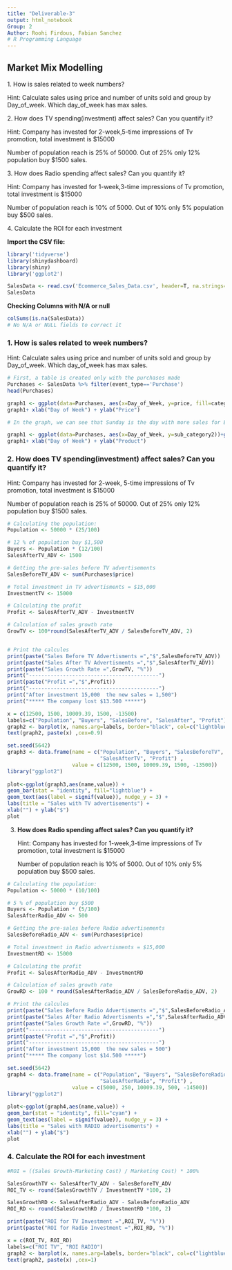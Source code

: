 ---
title: "Deliverable-3"
output: html_notebook
Group: 2
Author: Roohi Firdous, Fabian Sanchez
# R Programming Language
---

## **Market Mix Modelling**

1\. How is sales related to week numbers?

Hint: Calculate sales using price and number of units sold and group by Day_of_week. Which day_of_week has max sales.

2\. How does TV spending(investment) affect sales? Can you quantify it?

Hint: Company has invested for 2-week,5-time impressions of Tv promotion, total investment is \$15000

Number of population reach is 25% of 50000. Out of 25% only 12% population buy \$1500 sales.

3\. How does Radio spending affect sales? Can you quantify it?

Hint: Company has invested for 1-week,3-time impressions of Tv promotion, total investment is \$15000

Number of population reach is 10% of 5000. Out of 10% only 5% population buy \$500 sales.

4\. Calculate the ROI for each investment

**Import the CSV file:**

```{r}
library('tidyverse')
library(shinydashboard)
library(shiny)
library('ggplot2')
```

```{r}
SalesData <- read.csv('Ecommerce_Sales_Data.csv', header=T, na.strings='')
SalesData
```

**Checking Columns with N/A or null**

```{r}
colSums(is.na(SalesData))
# No N/A or NULL fields to correct it
```

### **1. How is sales related to week numbers?**

Hint: Calculate sales using price and number of units sold and group by Day_of_week. Which day_of_week has max sales.

```{r}
# First, a table is created only with the purchases made
Purchases <- SalesData %>% filter(event_type=='Purchase')
head(Purchases)
```

```{r}
graph1 <- ggplot(data=Purchases, aes(x=Day_of_Week, y=price, fill=category))+geom_bar(stat="identity", colour="black", position="dodge")+theme(plot.title = element_text(hjust = 0.5, face="bold"))+labs(title = "Sales vs Day of Week")
graph1+ xlab("Day of Week") + ylab("Price")

# In the graph, we can see that Sunday is the day with more sales for Electronics, and Thursday for Appliances
```

```{r}
graph1 <- ggplot(data=Purchases, aes(x=Day_of_Week, y=sub_category2))+geom_point(aes(colour = category, size = User_Score))+theme(plot.title = element_text(hjust = 0.5, face="bold"))+labs(title = "Sales vs Day of Week")
graph1+ xlab("Day of Week") + ylab("Product")
```

### **2. How does TV spending(investment) affect sales? Can you quantify it?**

Hint: Company has invested for 2-week, 5-time impressions of Tv promotion, total investment is \$15000

Number of population reach is 25% of 50000. Out of 25% only 12% population buy \$1500 sales.

```{r}
# Calculating the population:
Population <- 50000 * (25/100)

# 12 % of population buy $1,500
Buyers <- Population * (12/100)
SalesAfterTV_ADV <- 1500

# Getting the pre-sales before TV advertisements 
SalesBeforeTV_ADV <- sum(Purchases$price)

# Total investment in TV advertisments = $15,000
InvestmentTV <- 15000

# Calculating the profit
Profit <- SalesAfterTV_ADV - InvestmentTV

# Calculation of sales growth rate
GrowTV <- 100*round(SalesAfterTV_ADV / SalesBeforeTV_ADV, 2)


# Print the calcules
print(paste("Sales Before TV Advertisments =","$",SalesBeforeTV_ADV))
print(paste("Sales After TV Advertisments =","$",SalesAfterTV_ADV))
print(paste("Sales Growth Rate =",GrowTV, "%"))
print("------------------------------------------")
print(paste("Profit =","$",Profit))
print("------------------------------------------")
print("After investment 15,000  the new sales = 1,500")
print("***** The company lost $13.500 *****")
```

```{r}
x = c(12500, 1500, 10009.39, 1500, -13500)
labels=c("Population", "Buyers", "SalesBefore", "SalesAfter", "Profit")
graph2 <- barplot(x, names.arg=labels, border="black", col=c("lightblue", "lightblue", "red", "red", "blue"), xlab="", ylab="$", main="Sales with TV advertisements")
text(graph2, paste(x) ,cex=0.9)
```

```{r}
set.seed(5642)                            
graph3 <- data.frame(name = c("Population", "Buyers", "SalesBeforeTV", 
                              "SalesAfterTV", "Profit") ,
                     value = c(12500, 1500, 10009.39, 1500, -13500))
library("ggplot2")
 
plot<-ggplot(graph3,aes(name,value)) +
geom_bar(stat = "identity", fill="lightblue") +
geom_text(aes(label = signif(value)), nudge_y = 3) +
labs(title = "Sales with TV advertisements") +
xlab("") + ylab("$")
plot
```

3.  **How does Radio spending affect sales? Can you quantify it?**

    Hint: Company has invested for 1-week,3-time impressions of Tv promotion, total investment is \$15000

    Number of population reach is 10% of 5000. Out of 10% only 5% population buy \$500 sales.

```{r}
# Calculating the population:
Population <- 50000 * (10/100)

# 5 % of population buy $500
Buyers <- Population * (5/100)
SalesAfterRadio_ADV <- 500

# Getting the pre-sales before Radio advertisements 
SalesBeforeRadio_ADV <- sum(Purchases$price)

# Total investment in Radio advertisments = $15,000
InvestmentRD <- 15000

# Calculating the profit
Profit <- SalesAfterRadio_ADV - InvestmentRD

# Calculation of sales growth rate
GrowRD <- 100 * round(SalesAfterRadio_ADV / SalesBeforeRadio_ADV, 2)

# Print the calcules
print(paste("Sales Before Radio Advertisments =","$",SalesBeforeRadio_ADV))
print(paste("Sales After Radio Advertisments =","$",SalesAfterRadio_ADV))
print(paste("Sales Growth Rate =",GrowRD, "%"))
print("------------------------------------------")
print(paste("Profit =","$",Profit))
print("------------------------------------------")
print("After investment 15,000  the new sales = 500")
print("***** The company lost $14.500 *****")
```

```{r}
set.seed(5642)                            
graph4 <- data.frame(name = c("Population", "Buyers", "SalesBeforeRadio", 
                              "SalesAfterRadio", "Profit") ,
                     value = c(5000, 250, 10009.39, 500, -14500))
library("ggplot2")
 
plot<-ggplot(graph4,aes(name,value)) +
geom_bar(stat = "identity", fill="cyan") +
geom_text(aes(label = signif(value)), nudge_y = 3) +
labs(title = "Sales with RADIO advertisements") +
xlab("") + ylab("$")
plot
```

### **4.** Calculate the ROI for each investment

```{r}
#ROI = ((Sales Growth-Marketing Cost) / Marketing Cost) * 100%

SalesGrowthTV <- SalesAfterTV_ADV - SalesBeforeTV_ADV
ROI_TV <- round(SalesGrowthTV / InvestmentTV *100, 2)

SalesGrowthRD <- SalesAfterRadio_ADV - SalesBeforeRadio_ADV
ROI_RD <- round(SalesGrowthRD / InvestmentRD *100, 2)

print(paste("ROI for TV Investment =",ROI_TV, "%"))
print(paste("ROI for Radio Investment =",ROI_RD, "%"))
```

```{r}
x = c(ROI_TV, ROI_RD)
labels=c("ROI TV", "ROI RADIO")
graph2 <- barplot(x, names.arg=labels, border="black", col=c("lightblue","red"), xlab="", ylab="$", main="ROI for advertisements")
text(graph2, paste(x) ,cex=1)
```
